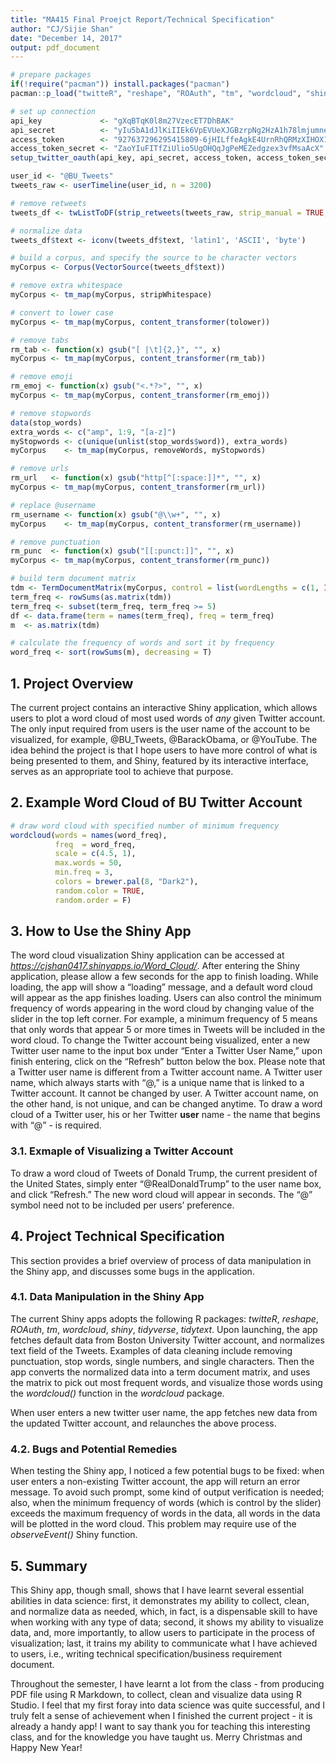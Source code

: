 ---
title: "MA415 Final Proejct Report/Technical Specification"
author: "CJ/Sijie Shan"
date: "December 14, 2017"
output: pdf_document
---

```{r setup, include = FALSE}
# prepare packages
if(!require("pacman")) install.packages("pacman")
pacman::p_load("twitteR", "reshape", "ROAuth", "tm", "wordcloud", "shiny", "tidyverse", "tidytext")

# set up connection
api_key             <- "gXqBTqK0l8m27VzecET7DhBAK"
api_secret          <- "yIu5bA1dJlKiIIEk6VpEVUeXJGBzrpNg2HzA1h78lmjumneMRX"
access_token        <- "927637296295415809-6jHILffeAgkE4UrnRhQRMzXIHOX1MO1"
access_token_secret <- "ZaoYIuFITfZiUlio5UgOHQqJgPeMEZedgzex3vfMsaAcX"
setup_twitter_oauth(api_key, api_secret, access_token, access_token_secret)

user_id <- "@BU_Tweets"
tweets_raw <- userTimeline(user_id, n = 3200)

# remove retweets
tweets_df <- twListToDF(strip_retweets(tweets_raw, strip_manual = TRUE, strip_mt = TRUE))

# normalize data
tweets_df$text <- iconv(tweets_df$text, 'latin1', 'ASCII', 'byte')

# build a corpus, and specify the source to be character vectors
myCorpus <- Corpus(VectorSource(tweets_df$text))

# remove extra whitespace
myCorpus <- tm_map(myCorpus, stripWhitespace)

# convert to lower case
myCorpus <- tm_map(myCorpus, content_transformer(tolower))

# remove tabs
rm_tab <- function(x) gsub("[ |\t]{2,}", "", x)
myCorpus <- tm_map(myCorpus, content_transformer(rm_tab))

# remove emoji
rm_emoj <- function(x) gsub("<.*?>", "", x)
myCorpus <- tm_map(myCorpus, content_transformer(rm_emoj))

# remove stopwords
data(stop_words)
extra_words <- c("amp", 1:9, "[a-z]")
myStopwords <- c(unique(unlist(stop_words$word)), extra_words)
myCorpus    <- tm_map(myCorpus, removeWords, myStopwords)

# remove urls
rm_url   <- function(x) gsub("http[^[:space:]]*", "", x)
myCorpus <- tm_map(myCorpus, content_transformer(rm_url))

# replace @username
rm_username <- function(x) gsub("@\\w+", "", x)
myCorpus    <- tm_map(myCorpus, content_transformer(rm_username))

# remove punctuation
rm_punc  <- function(x) gsub("[[:punct:]]", "", x)
myCorpus <- tm_map(myCorpus, content_transformer(rm_punc))

# build term document matrix
tdm <- TermDocumentMatrix(myCorpus, control = list(wordLengths = c(1, Inf)))
term_freq <- rowSums(as.matrix(tdm))
term_freq <- subset(term_freq, term_freq >= 5)
df <- data.frame(term = names(term_freq), freq = term_freq)
m  <- as.matrix(tdm)

# calculate the frequency of words and sort it by frequency
word_freq <- sort(rowSums(m), decreasing = T)
```

## 1. Project Overview

  The current project contains an interactive Shiny application, which allows users to plot a word cloud of most used words of *any* given Twitter account. The only input required from users is the user name of the account to be visualized, for example, @BU_Tweets, @BarackObama, or @YouTube. The idea behind the project is that I hope users to have more control of what is being presented to them, and Shiny, featured by its interactive interface, serves as an appropriate tool to achieve that purpose.
  
## 2. Example Word Cloud of BU Twitter Account

```{r word cloud, echo = FALSE, out.width = '80%'}
# draw word cloud with specified number of minimum frequency
wordcloud(words = names(word_freq),
          freq  = word_freq,
          scale = c(4.5, 1),
          max.words = 50,
          min.freq = 3,
          colors = brewer.pal(8, "Dark2"),
          random.color = TRUE,
          random.order = F)
```

## 3. How to Use the Shiny App

  The word cloud visualization Shiny application can be accessed at *[https://cjshan0417.shinyapps.io/Word_Cloud/](https://cjshan0417.shinyapps.io/Word_Cloud/)*. After entering the Shiny application, please allow a few seconds for the app to finish loading. While loading, the app will show a "loading" message, and a default word cloud will appear as the app finishes loading.
  Users can also control the minimum frequency of words appearing in the word cloud by changing value of the slider in the top left corner. For example, a minimum frequency of 5 means that only words that appear 5 or more times in Tweets will be included in the word cloud.
  To change the Twitter account being visualized, enter a new Twitter user name to the input box under "Enter a Twitter User Name," upon finish entering, click on the "Refresh" button below the box.
  Please note that a Twitter user name is different from a Twitter account name. A Twitter user name, which always starts with "@," is a unique name that is linked to a Twitter account. It cannot be changed by user. A Twitter account name, on the other hand, is not unique, and can be changed anytime. To draw a word cloud of a Twitter user, his or her Twitter **user** name - the name that begins with "@" - is required.

### 3.1. Exmaple of Visualizing a Twitter Account

  To draw a word cloud of Tweets of Donald Trump, the current president of the United States, simply enter "@RealDonaldTrump" to the user name box, and click "Refresh." The new word cloud will appear in seconds. The "@" symbol need not to be included per users' preference.

## 4. Project Technical Specification

  This section provides a brief overview of process of data manipulation in the Shiny app, and discusses some bugs in the application.

### 4.1. Data Manipulation in the Shiny App

  The current Shiny apps adopts the following R packages: *twitteR*, *reshape*, *ROAuth*, *tm*, *wordcloud*, *shiny*, *tidyverse*, *tidytext*. Upon launching, the app fetches default data from Boston University Twitter account, and normalizes text field of the Tweets. Examples of data cleaning include removing punctuation, stop words, single numbers, and single characters. Then the app converts the normalized data into a term document matrix, and uses the matrix to pick out most frequent words, and visualize those words using the *wordcloud()* function in the *wordcloud* package.
  
  When user enters a new twitter user name, the app fetches new data from the updated Twitter account, and relaunches the above process.

### 4.2. Bugs and Potential Remedies

  When testing the Shiny app, I noticed a few potential bugs to be fixed: when user enters a non-existing Twitter account, the app will return an error message. To avoid such prompt, some kind of output verification is needed; also, when the minimum frequency of words (which is control by the slider) exceeds the maximum frequency of words in the data, all words in the data will be plotted in the word cloud. This problem may require use of the *observeEvent()* Shiny function.
  
## 5. Summary

  This Shiny app, though small, shows that I have learnt several essential abilities in data science: first, it demonstrates my ability to collect, clean, and normalize data as needed, which, in fact, is a dispensable skill to have when working with any type of data; second, it shows my ability to visualize data, and, more importantly, to allow users to participate in the process of visualization; last, it trains my ability to communicate what I have achieved to users, i.e., writing technical specification/business requirement document.
  
  Throughout the semester, I have learnt a lot from the class - from producing PDF file using R Markdown, to collect, clean and visualize data using R Studio. I feel that my first foray into data science was quite successful, and I truly felt a sense of achievement when I finished the current project - it is already a handy app! I want to say thank you for teaching this interesting class, and for the knowledge you have taught us. Merry Christmas and Happy New Year!
  